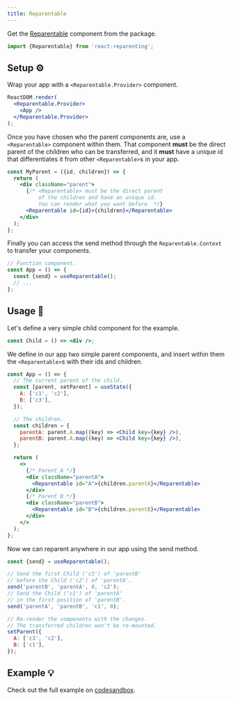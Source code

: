 ```yaml
---
title: Reparentable
---
```


Get the [Reparentable](./tools#reparentable--%EF%B8%8F) component from the package.

```jsx
import {Reparentable} from 'react-reparenting';
```

## Setup ⚙️

Wrap your app with a `<Reparentable.Provider>` component.

```jsx
ReactDOM.render(
  <Reparentable.Provider>
    <App />
  </Reparentable.Provider>
);
```

Once you have chosen who the parent components are, use a `<Reparentable>` component within them. That component **must** be the direct parent of the children who can be transferred, and it **must** have a unique id that differentiates it from other `<Reparentable>`s in your app.

```jsx
const MyParent = ({id, children}) => {
  return (
    <div className="parent">
      {/* <Reparentable> must be the direct parent  
          of the children and have an unique id. 
          You can render what you want before. */}
      <Reparentable id={id}>{children}</Reparentable>
    </div>
  );
};
```

Finally you can access the send method through the `Reparentable.Context` to transfer your components.

```jsx
// Function component.
const App = () => {
  const {send} = useReparentable();
  // ...
};
```

## Usage 📖

Let's define a very simple child component for the example.

```jsx
const Child = () => <div />;
```

We define in our app two simple parent components, and insert within them the `<Reparentable>`s with their ids and children.

```jsx
const App = () => {
  // The current parent of the child.
  const [parent, setParent] = useState({
    A: ['c1', 'c2'],
    B: ['c3'],
  });

  // The children.
  const children = {
    parentA: parent.A.map((key) => <Child key={key} />),
    parentB: parent.A.map((key) => <Child key={key} />),
  };

  return (
    <>
      {/* Parent A */}
      <div className="parentA">
        <Reparentable id="A">{children.parentA}</Reparentable>
      </div>
      {/* Parent B */}
      <div className="parentB">
        <Reparentable id="B">{children.parentB}</Reparentable>
      </div>
    </>
  );
};
```

Now we can reparent anywhere in our app using the send method.

```jsx
const {send} = useReparentable();

// Send the first Child ('c3') of 'parentB'
// before the Child ('c2') of 'parentA'.
send('parentB', 'parentA', 0, 'c2');
// Send the Child ('c1') of 'parentA'
// in the first position of 'parentB'.
send('parentA', 'parentB', 'c1', 0);

// Re-render the components with the changes.
// The transferred children won't be re-mounted.
setParent({
  A: ['c3', 'c2'],
  B: ['c1'],
});
```

## Example 💡

Check out the full example on [codesandbox](https://codesandbox.io/s/react-reparenting-rvfi4).
